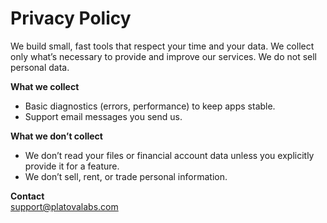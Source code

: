 
# Privacy Policy

We build small, fast tools that respect your time and your data. We collect only what’s necessary to provide and improve our services. We do not sell personal data.

**What we collect**
- Basic diagnostics (errors, performance) to keep apps stable.
- Support email messages you send us.

**What we don’t collect**
- We don’t read your files or financial account data unless you explicitly provide it for a feature.
- We don’t sell, rent, or trade personal information.

**Contact**  
support@platovalabs.com
